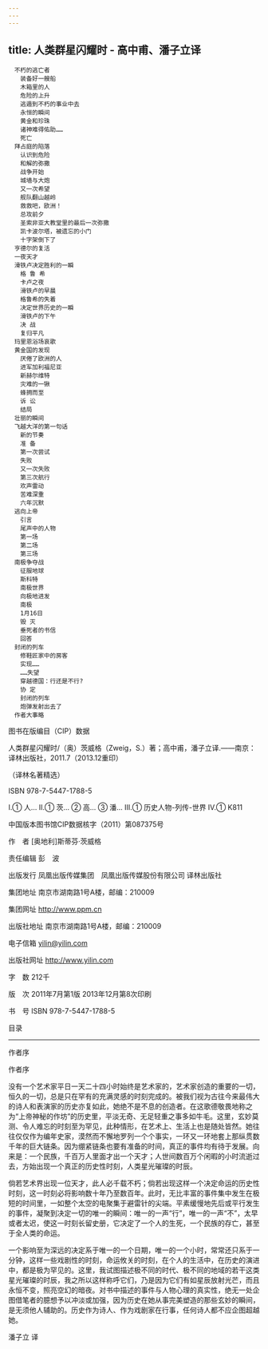 ```yaml
---
---
---
```

title: 人类群星闪耀时 - 高中甫、潘子立译
---


```
　不朽的逃亡者
　　装备好一艘船
　　木箱里的人
　　危险的上升
　　逃遁到不朽的事业中去
　　永恒的瞬间
　　黄金和珍珠
　　诸神难得佑助……
　　死亡
　拜占庭的陷落
　　认识到危险
　　和解的弥撒
　　战争开始
　　城墙与大炮
　　又一次希望
　　舰队翻山越岭
　　救救吧，欧洲！
　　总攻前夕
　　圣索非亚大教堂里的最后一次弥撒
　　凯卡波尔塔，被遗忘的小门
　　十字架倒下了
　亨德尔的复活
　一夜天才
　滑铁卢决定胜利的一瞬
　　格 鲁 希
　　卡卢之夜
　　滑铁卢的早晨
　　格鲁希的失着
　　决定世界历史的一瞬
　　滑铁卢的下午
　　决 战
　　复归平凡
　玛里恩浴场哀歌
　黄金国的发现
　　厌倦了欧洲的人
　　进军加利福尼亚
　　新赫尔维特
　　灾难的一锹
　　蜂拥而至
　　诉 讼
　　结局
　壮丽的瞬间
　飞越大洋的第一句话
　　新的节奏
　　准 备
　　第一次尝试
　　失败
　　又一次失败
　　第三次航行
　　欢声雷动
　　苦难深重
　　六年沉默
　逃向上帝
　　引言
　　尾声中的人物
　　第一场
　　第二场
　　第三场
　南极争夺战
　　征服地球
　　斯科特
　　南极世界
　　向极地进发
　　南极
　　1月16日
　　毁 灭
　　垂死者的书信
　　回答
　封闭的列车
　　修鞋匠家中的房客
　　实现……
　　……失望
　　穿越德国：行还是不行?
　　协 定
　　封闭的列车
　　炮弹发射出去了
　作者大事略
```

图书在版编目（CIP）数据


人类群星闪耀时/（奥）茨威格（Zweig，S.）著；高中甫，潘子立译.——南京：译林出版社，2011.7（2013.12重印）

（译林名著精选）

ISBN 978-7-5447-1788-5

Ⅰ.① 人… Ⅱ.① 茨… ② 高… ③ 潘… Ⅲ.① 历史人物-列传-世界 Ⅳ.① K811

中国版本图书馆CIP数据核字（2011）第087375号


作　者 [奥地利]斯蒂芬·茨威格

责任编辑 彭　波

出版发行 凤凰出版传媒集团　凤凰出版传媒股份有限公司 译林出版社

集团地址 南京市湖南路1号A楼，邮编：210009

集团网址 http://www.ppm.cn

出版社地址 南京市湖南路1号A楼，邮编：210009

电子信箱 yilin@yilin.com

出版社网址 http://www.yilin.com

字　数 212千

版　次 2011年7月第1版 2013年12月第8次印刷

书　号 ISBN 978-7-5447-1788-5





目录

------


作者序





作者序


没有一个艺术家平日一天二十四小时始终是艺术家的，艺术家创造的重要的一切，恒久的一切，总是只在罕有的充满灵感的时刻完成的。被我们视为古往今来最伟大的诗人和表演家的历史亦复如此，她绝不是不息的创造者。在这歌德敬畏地称之为“上帝神秘的作坊”的历史里，平淡无奇、无足轻重之事多如牛毛。这里，玄妙莫测、令人难忘的时刻至为罕见，此种情形，在艺术上、生活上也是随处皆然。她往往仅仅作为编年史家，漠然而不懈地罗列一个个事实，一环又一环地套上那纵贯数千年的巨大链条。因为绷紧链条也要有准备的时间，真正的事件均有待于发展。向来是：一个民族，千百万人里面才出一个天才；人世间数百万个闲暇的小时流逝过去，方始出现一个真正的历史性时刻，人类星光璀璨的时辰。

倘若艺术界出现一位天才，此人必千载不朽；倘若出现这样一个决定命运的历史性时刻，这一时刻必将影响数十年乃至数百年。此时，无比丰富的事件集中发生在极短的时间里，一如整个太空的电聚集于避雷针的尖端。平素缓慢地先后或平行发生的事件，凝聚到决定一切的唯一的瞬间：唯一的一声“行”，唯一的一声“不”，太早或者太迟，使这一时刻长留史册，它决定了一个人的生死，一个民族的存亡，甚至于全人类的命运。

一个影响至为深远的决定系于唯一的一个日期，唯一的一个小时，常常还只系于一分钟，这样一些戏剧性的时刻，命运攸关的时刻，在个人的生活中，在历史的演进中，都是极为罕见的。这里，我试图描述极不同的时代、极不同的地域的若干这类星光璀璨的时辰，我之所以这样称呼它们，乃是因为它们有如星辰放射光芒，而且永恒不变，照亮空幻的暗夜。对书中描述的事件与人物心理的真实性，绝无一处企图借笔者的臆想予以冲淡或加强，因为历史在她从事完美塑造的那些玄妙的瞬间，是无须他人辅助的。历史作为诗人、作为戏剧家在行事，任何诗人都不应企图超越她。

潘子立 译